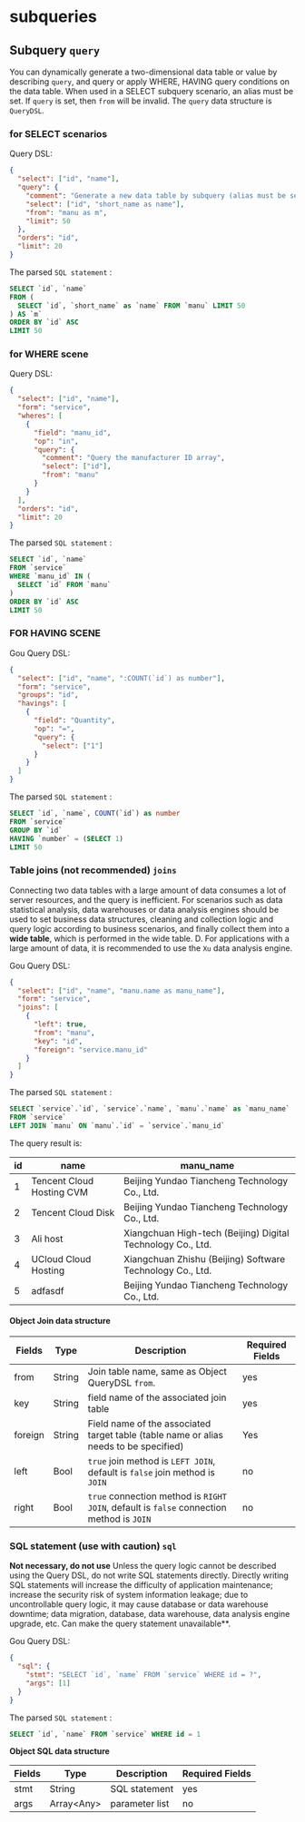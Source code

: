 # subqueries

## Subquery `query`

You can dynamically generate a two-dimensional data table or value by describing `query`, and query or apply WHERE, HAVING query conditions on the data table. When used in a SELECT subquery scenario, an alias must be set. If `query` is set, then `from` will be invalid. The `query` data structure is `QueryDSL`.

### for SELECT scenarios

Query DSL:

```json
{
  "select": ["id", "name"],
  "query": {
    "comment": "Generate a new data table by subquery (alias must be set)",
    "select": ["id", "short_name as name"],
    "from": "manu as m",
    "limit": 50
  },
  "orders": "id",
  "limit": 20
}
```

The parsed `SQL statement` :

```sql
SELECT `id`, `name`
FROM (
  SELECT `id`, `short_name` as `name` FROM `manu` LIMIT 50
) AS `m`
ORDER BY `id` ASC
LIMIT 50
```

### for WHERE scene

Query DSL:

```json
{
  "select": ["id", "name"],
  "form": "service",
  "wheres": [
    {
      "field": "manu_id",
      "op": "in",
      "query": {
        "comment": "Query the manufacturer ID array",
        "select": ["id"],
        "from": "manu"
      }
    }
  ],
  "orders": "id",
  "limit": 20
}
```

The parsed `SQL statement` :

```sql
SELECT `id`, `name`
FROM `service`
WHERE `manu_id` IN (
  SELECT `id` FROM `manu`
)
ORDER BY `id` ASC
LIMIT 50
```

### FOR HAVING SCENE

Gou Query DSL:

```json
{
  "select": ["id", "name", ":COUNT(`id`) as number"],
  "form": "service",
  "groups": "id",
  "havings": [
    {
      "field": "Quantity",
      "op": "=",
      "query": {
        "select": ["1"]
      }
    }
  ]
}
```

The parsed `SQL statement` :

```sql
SELECT `id`, `name`, COUNT(`id`) as number
FROM `service`
GROUP BY `id`
HAVING `number` = (SELECT 1)
LIMIT 50
```

### Table joins (not recommended) `joins`

Connecting two data tables with a large amount of data consumes a lot of server resources, and the query is inefficient. For scenarios such as data statistical analysis, data warehouses or data analysis engines should be used to set business data structures, cleaning and collection logic and query logic according to business scenarios, and finally collect them into a **wide table**, which is performed in the wide table. D. For applications with a large amount of data, it is recommended to use the `Xu` data analysis engine.

Gou Query DSL:

```json
{
  "select": ["id", "name", "manu.name as manu_name"],
  "form": "service",
  "joins": [
    {
      "left": true,
      "from": "manu",
      "key": "id",
      "foreign": "service.manu_id"
    }
  ]
}
```

The parsed `SQL statement` :

```sql
SELECT `service`.`id`, `service`.`name`, `manu`.`name` as `manu_name`
FROM `service`
LEFT JOIN `manu` ON `manu`.`id` = `service`.`manu_id`
```

The query result is:

| id  | name                      | manu_name                                                   |
| --- | ------------------------- | ----------------------------------------------------------- |
| 1   | Tencent Cloud Hosting CVM | Beijing Yundao Tiancheng Technology Co., Ltd.               |
| 2   | Tencent Cloud Disk        | Beijing Yundao Tiancheng Technology Co., Ltd.               |
| 3   | Ali host                  | Xiangchuan High-tech (Beijing) Digital Technology Co., Ltd. |
| 4   | UCloud Cloud Hosting      | Xiangchuan Zhishu (Beijing) Software Technology Co., Ltd.   |
| 5   | adfasdf                   | Beijing Yundao Tiancheng Technology Co., Ltd.               |

#### Object Join data structure

| Fields  | Type   | Description                                                                              | Required Fields |
| ------- | ------ | ---------------------------------------------------------------------------------------- | --------------- |
| from    | String | Join table name, same as Object QueryDSL `from`.                                         | yes             |
| key     | String | field name of the associated join table                                                  | yes             |
| foreign | String | Field name of the associated target table (table name or alias needs to be specified)    | Yes             |
| left    | Bool   | `true` join method is `LEFT JOIN`, default is `false` join method is `JOIN`              | no              |
| right   | Bool   | `true` connection method is `RIGHT JOIN`, default is `false` connection method is `JOIN` | no              |

### SQL statement (use with caution) `sql`

**Not necessary, do not use** Unless the query logic cannot be described using the Query DSL, do not write SQL statements directly. Directly writing SQL statements will increase the difficulty of application maintenance; increase the security risk of system information leakage; due to uncontrollable query logic, it may cause database or data warehouse downtime; data migration, database, data warehouse, data analysis engine upgrade, etc. Can make the query statement unavailable\*\*.

Gou Query DSL:

```json
{
  "sql": {
    "stmt": "SELECT `id`, `name` FROM `service` WHERE id = ?",
    "args": [1]
  }
}
```

The parsed `SQL statement` :

```sql
SELECT `id`, `name` FROM `service` WHERE id = 1
```

**Object SQL data structure**

| Fields | Type         | Description    | Required Fields |
| ------ | ------------ | -------------- | --------------- |
| stmt   | String       | SQL statement  | yes             |
| args   | Array\<Any\> | parameter list | no              |

<Div style={{ display: "flex", justifyContent: "space-between" }}>
  <Link
    type="prev"
    title="Complex Query"
    link="Manual/Query DSL/Complex Query"
  ></Link>
  <Link type="next" title="Join" link="Manual/Query DSL/Join"></Link>
</Div>
